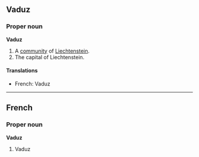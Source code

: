 ==Vaduz==
===Proper noun===
'''Vaduz'''

#A [[community]] of [[Liechtenstein]].
#The capital of Liechtenstein.

====Translations====
*French: Vaduz

----
==French==
===Proper noun===
'''Vaduz'''

#Vaduz